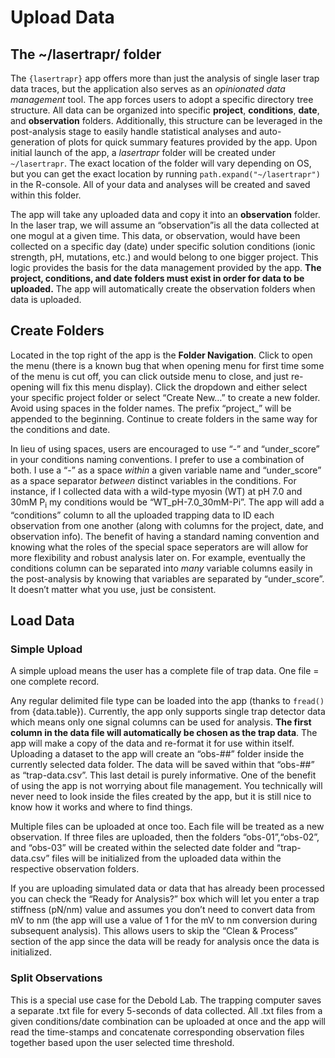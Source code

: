 # Upload Data {#upload}
 
## The ~/lasertrapr/ folder
 
The `{lasertrapr}` app offers more than just the analysis of single laser trap data traces, but the application also serves as an *opinionated data management* tool. The app forces users to adopt a specific directory tree structure. All data can be organized into specific **project**, **conditions**, **date**, and **observation** folders. Additionally, this structure can be leveraged in the post-analysis stage to easily handle statistical analyses and auto-generation of plots for quick summary features provided by the app. Upon initial launch of the app, a *lasertrapr* folder will be created under `~/lasertrapr`. The exact location of the folder will vary depending on OS, but you can get the exact location by running `path.expand("~/lasertrapr")` in the R-console. All of your data and analyses will be created and saved within this folder. 

The app will take any uploaded data and copy it into an **observation** folder. In the laser trap, we will assume an "observation"is all the data collected at one mogul at a given time. This data, or observation, would have been collected on a specific day (date) under specific solution conditions (ionic strength, pH, mutations, etc.) and would belong to one bigger project. This logic provides the basis for the data management provided by the app. **The project, conditions, and date folders must exist in order for data to be uploaded.** The app will automatically create the observation folders when data is uploaded. 


## Create Folders

Located in the top right of the app is the **Folder Navigation**. Click to open the menu (there is a known bug that when opening menu for first time some of the menu is cut off, you can click outside menu to close, and just re-opening will fix this menu display). Click the dropdown and either select your specific project folder or select "Create New..." to create a new folder. Avoid using spaces in the folder names. The prefix "project_" will be appended to the beginning. Continue to create folders in the same way for the conditions and date.

In lieu of using spaces, users are encouraged to use "-" and "under_score" in your conditions naming conventions. I prefer to use a combination of both. I use a "-" as a space *within* a given variable name and "under_score" as a space separator *between* distinct variables in the conditions. For instance, if I collected data with a wild-type myosin (WT) at pH 7.0 and 30mM P<sub>i</sub> my conditions would be "WT_pH-7.0_30mM-Pi". The app will add a "conditions" column to all the uploaded trapping data to ID each observation from one another (along with columns for the project, date, and observation info). The benefit of having a standard naming convention and knowing what the roles of the special space seperators are will allow for more flexibility and robust analysis later on. For example, eventually the conditions column can be separated into *many* variable columns easily in the post-analysis by knowing that variables are separated by "under_score". It doesn't matter what you use, just be consistent. 

## Load Data
### Simple Upload

A simple upload means the user has a complete file of trap data. One file = one complete record. 

Any regular delimited file type can be loaded into the app (thanks to `fread()` from {data.table}). Currently, the app only supports single trap detector data which means only one signal columns can be used for analysis. **The first column in the data file will automatically be chosen as the trap data**. The app will make a copy of the data and re-format it for use within itself. Uploading a dataset to the app will create an "obs-##" folder inside the currently selected data folder. The data will be saved within that "obs-##" as "trap-data.csv". This last detail is purely informative. One of the benefit of using the app is not worrying about file management. You technically will never need to look inside the files created by the app, but it is still nice to know how it works and where to find things. 

Multiple files can be uploaded at once too. Each file will be treated as a new observation. If three files are uploaded, then the folders "obs-01","obs-02", and "obs-03" will be created within the selected date folder and "trap-data.csv" files will be initialized from the uploaded data within the respective observation folders. 

If you are uploading simulated data or data that has already been processed you can check the "Ready for Analysis?" box which will let you enter a trap stiffness (pN/nm) value and assumes you don't need to convert data from mV to nm (the app will use a value of 1 for the mV to nm conversion during subsequent analysis). This allows users to skip the "Clean & Process" section of the app since the data will be ready for analysis once the data is initialized. 


### Split Observations

This is a special use case for the Debold Lab. The trapping computer saves a separate .txt file for every 5-seconds of data collected. All .txt files from a given conditions/date combination can be uploaded at once and the app will read the time-stamps and concatenate corresponding observation files together based upon the user selected time threshold.

